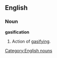 ==English==
===Noun===
{{wikipedia}}
'''gasification'''
#Action of [[gasifying]].

[[Category:English nouns]]
